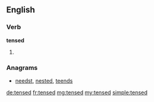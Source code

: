 ==English==

===Verb===
'''tensed'''

# {{past of|tense}}

===Anagrams===
* [[needst#English|needst]], [[nested#English|nested]], [[teends#English|teends]]

[[de:tensed]]
[[fr:tensed]]
[[mg:tensed]]
[[my:tensed]]
[[simple:tensed]]